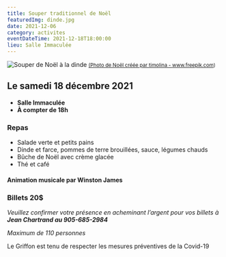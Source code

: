 ```yaml
---
title: Souper traditionnel de Noël
featuredImg: dinde.jpg
date: 2021-12-06
category: activites
eventDateTime: 2021-12-18T18:00:00
lieu: Salle Immaculée
---
```


![Souper de Noël à la dinde](dinde.jpg)
<small class="mb-5 text-center d-block"><a href='https://www.freepik.com/photos/christmas'>(Photo de Noël créée par timolina - www.freepik.com)</a></small>

## Le samedi 18 décembre 2021
- **Salle Immaculée**
- **À compter de 18h**

### Repas
- Salade verte et petits pains
- Dinde et farce, pommes de terre brouillées, sauce, légumes chauds
- Bûche de Noël avec crème glacée
- Thé et café

#### Animation musicale par Winston James
### Billets 20$

_Veuillez confirmer votre présence en acheminant l’argent pour vos billets à **Jean Chartrand au 905-685-2984**_

_Maximum de 110 personnes_

Le Griffon est tenu de respecter les mesures préventives de la Covid-19

<Patrimoine />